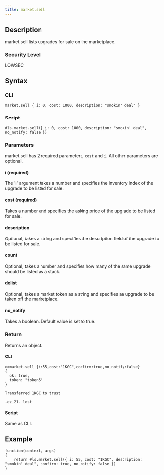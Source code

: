 ```yaml
---
title: market.sell
---
```


## Description

market.sell lists upgrades for sale on the marketplace.

### Security Level

LOWSEC

## Syntax

### CLI

```
market.sell { i: 0, cost: 1000, description: "smokin' deal" }
```

### Script

```
#ls.market.sell({ i: 0, cost: 1000, description: "smokin' deal", no_notify: false })
```

### Parameters

market.sell has 2 required parameters, `cost` and `i`. All other parameters are optional.

#### i (required)

The 'i' argument takes a number and specifies the inventory index of the upgrade to be listed for sale.

#### cost (required)

Takes a number and specifies the asking price of the upgrade to be listed for sale.

#### description

Optional, takes a string and specifies the description field of the upgrade to be listed for sale.

#### count

Optional, takes a number and specifies how many of the same upgrade should be listed as a stack.

#### delist

Optional, takes a market token as a string and specifies an upgrade to be taken off the marketplace.

#### no_notify

Takes a boolean. Default value is set to true.

### Return

Returns an object.

#### CLI

```
>>market.sell {i:55,cost:"1KGC",confirm:true,no_notify:false}
{
  ok: true,
  token: "token5"
}

Transferred 1KGC to trust

-ez_21- lost
```

#### Script

Same as CLI.

## Example

```
function(context, args)
{
	return #ls.market.sell({ i: 55, cost: "1KGC", description: "smokin' deal", confirm: true, no_notify: false })
}
```
